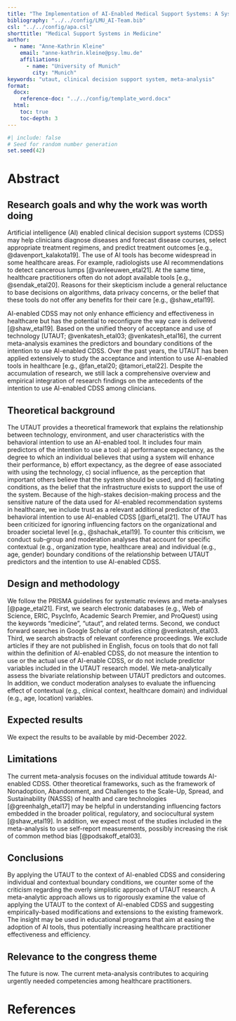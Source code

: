```yaml
---
title: "The Implementation of AI-Enabled Medical Support Systems: A Systematic Review and Meta-Analysis Based on the Universal Theory of Acceptance and Use of Technology"
bibliography: "../../config/LMU_AI-Team.bib"
csl: "../../config/apa.csl"
shorttitle: "Medical Support Systems in Medicine"
author: 
  - name: "Anne-Kathrin Kleine"
    email: "anne-kathrin.kleine@psy.lmu.de"
    affiliations:
      - name: "University of Munich"
        city: "Munich"
keywords: "utaut, clinical decision support system, meta-analysis"
format: 
  docx:
    reference-doc: "../../config/template_word.docx"
  html:
    toc: true
    toc-depth: 3
---
```



```r
#| include: false
# Seed for random number generation
set.seed(42)
```

# Abstract

## Research goals and why the work was worth doing

Artificial intelligence (AI) enabled clinical decision support systems (CDSS) may help clinicians diagnose diseases and forecast disease courses, select appropriate treatment regimens, and predict treatment outcomes [e.g., @davenport_kalakota19].
The use of AI tools has become widespread in some healthcare areas. 
For example, radiologists use AI recommendations to detect cancerous lumps [@vanleeuwen_etal21]. 
At the same time, healthcare practitioners often do not adopt available tools [e.g., @sendak_etal20]. Reasons for their skepticism include a general reluctance to base decisions on algorithms, data privacy concerns, or the belief that these tools do not offer any benefits for their care [e.g., @shaw_etal19].

AI-enabled CDSS may not only enhance efficiency and effectiveness in healthcare but has the potential to reconfigure the way care is delivered [@shaw_etal19].
Based on the unified theory of acceptance and use of technology [UTAUT; @venkatesh_etal03; @venkatesh_etal16], the current meta-analysis examines the predictors and boundary conditions of the intention to use AI-enabled CDSS. 
Over the past years, the UTAUT has been applied extensively to study the acceptance and intention to use AI-enabled tools in healthcare [e.g., @fan_etal20; @tamori_etal22]. Despite the accumulation of research, we still lack a comprehensive overview and empirical integration of research findings on the antecedents of the intention to use AI-enabled CDSS among clinicians. 

## Theoretical background

The UTAUT provides a theoretical framework that explains the relationship between technology, environment, and user characteristics with the behavioral intention to use an AI-enabled tool. It includes four main predictors of the intention to use a tool: a) performance expectancy, as the degree to which an individual believes that using a system will enhance their performance, b) effort expectancy, as the degree of ease associated with using the technology, c) social influence, as the perception that important others believe that the system should be used, and d) facilitating conditions, as the belief that the infrastructure exists to support the use of the system. 
Because of the high-stakes decision-making process and the sensitive nature of the data used for AI-enabled recommendation systems in healthcare, we include trust as a relevant additional predictor of the behavioral intention to use AI-enabled CDSS [@arfi_etal21]. 
The UTAUT has been criticized for ignoring influencing factors on the organizational and broader societal level [e.g., @shachak_etal19]. To counter this criticism, we conduct sub-group and moderation analyses that account for specific contextual (e.g., organization type, healthcare area) and individual (e.g., age, gender) boundary conditions of the relationship between UTAUT predictors and the intention to use AI-enabled CDSS. 

## Design and methodology 

We follow the PRISMA guidelines for systematic reviews and meta-analyses [@page_etal21]. First, we search electronic databases (e.g., Web of Science, ERIC, PsycInfo, Academic Search Premier, and ProQuest) using the keywords "medicine", "utaut", and related terms. Second, we conduct forward searches in Google Scholar of studies citing @venkatesh_etal03. Third, we search abstracts of relevant conference proceedings. We exclude articles if they are not published in English, focus on tools that do not fall within the definition of AI-enabled CDSS, do not measure the intention to use or the actual use of AI-enable CDSS, or do not include predictor variables included in the UTAUT research model.
We meta-analytically assess the bivariate relationship between UTAUT predictors and outcomes. In addition, we conduct moderation analyses to evaluate the influencing effect of contextual (e.g., clinical context, healthcare domain) and individual (e.g., age, location) variables. 

## Expected results 

We expect the results to be available by mid-December 2022. 

## Limitations

The current meta-analysis focuses on the individual attitude towards AI-enabled CDSS. Other theoretical frameworks, such as the framework of Nonadoption, Abandonment, and Challenges to the Scale-Up, Spread, and Sustainability (NASSS) of health and care technologies [@greenhalgh_etal17] may be helpful in understanding influencing factors embedded in the broader political, regulatory, and sociocultural system [@shaw_etal19]. 
In addition, we expect most of the studies included in the meta-analysis to use self-report measurements, possibly increasing the risk of common method bias [@podsakoff_etal03]. 

## Conclusions

By applying the UTAUT to the context of AI-enabled CDSS and considering individual and contextual boundary conditions, we counter some of the criticism regarding the overly simplistic approach of UTAUT research. A meta-analytic approach allows us to rigorously examine the value of applying the UTAUT to the context of AI-enabled CDSS and suggesting empirically-based modifications and extensions to the existing framework. The insight may be used in educational programs that aim at easing the adoption of AI tools, thus potentially increasing healthcare practitioner effectiveness and efficiency.

## Relevance to the congress theme

The future is now. The current meta-analysis contributes to acquiring urgently needed competencies among healthcare practitioners. 





\newpage

# References

::: {#refs custom-style="Bibliography"}
:::
